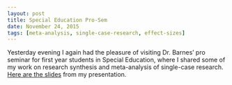 ```yaml
---
layout: post
title: Special Education Pro-Sem
date: November 24, 2015
tags: [meta-analysis, single-case-research, effect-sizes]
---
```


Yesterday evening I again had the pleasure of visiting Dr. Barnes' pro seminar for first year students in Special Education, where I shared some of my work on research synthesis and meta-analysis of single-case research. [Here are the slides]({{ site.url }}/files/Barnes-Pro-Sem-2015-11.pdf) from my presentation.
